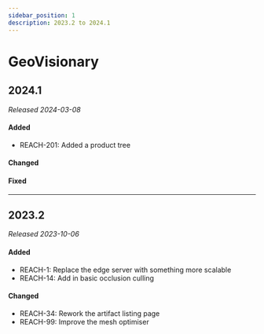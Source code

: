 ```yaml
---
sidebar_position: 1
description: 2023.2 to 2024.1
---
```


# GeoVisionary

## 2024.1

*Released 2024-03-08*

#### Added

- REACH-201: Added a product tree

#### Changed

#### Fixed

---

## 2023.2

*Released 2023-10-06*

#### Added

- REACH-1: Replace the edge server with something more scalable
- REACH-14: Add in basic occlusion culling

#### Changed

- REACH-34: Rework the artifact listing page
- REACH-99: Improve the mesh optimiser
